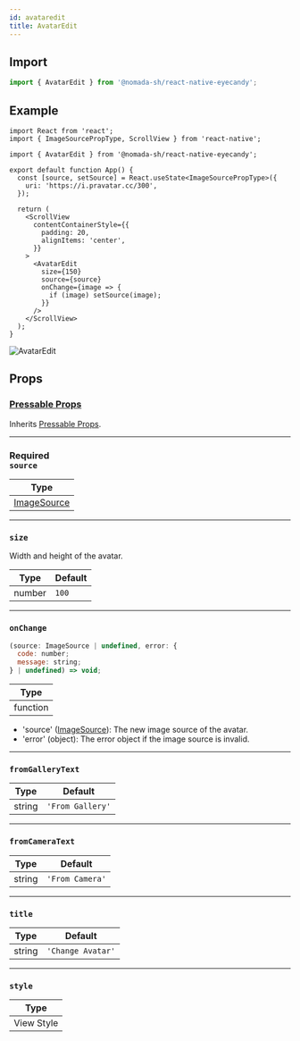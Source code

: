 ```yaml
---
id: avataredit
title: AvatarEdit
---
```


## Import

```jsx
import { AvatarEdit } from '@nomada-sh/react-native-eyecandy';
```

## Example

```tsx
import React from 'react';
import { ImageSourcePropType, ScrollView } from 'react-native';

import { AvatarEdit } from '@nomada-sh/react-native-eyecandy';

export default function App() {
  const [source, setSource] = React.useState<ImageSourcePropType>({
    uri: 'https://i.pravatar.cc/300',
  });

  return (
    <ScrollView
      contentContainerStyle={{
        padding: 20,
        alignItems: 'center',
      }}
    >
      <AvatarEdit
        size={150}
        source={source}
        onChange={image => {
          if (image) setSource(image);
        }}
      />
    </ScrollView>
  );
}
```

![AvatarEdit](../assets/components/avataredit.gif)

## Props

### [Pressable Props](https://reactnative.dev/docs/pressable#props)

Inherits [Pressable Props](https://reactnative.dev/docs/pressable#props).

---

### <div class="label required basic">Required</div>**`source`**

| Type                                                          |
| ------------------------------------------------------------- |
| [ImageSource](https://reactnative.dev/docs/image#imagesource) |

---

### `size`

Width and height of the avatar.

| Type   | Default |
| ------ | ------- |
| number | `100`   |

---

### `onChange`

```jsx
(source: ImageSource | undefined, error: {
  code: number;
  message: string;
} | undefined) => void;
```

| Type     |
| -------- |
| function |

- 'source' ([ImageSource](https://reactnative.dev/docs/image#imagesource)): The new image source of the avatar.
- 'error' (object): The error object if the image source is invalid.

---

### `fromGalleryText`

| Type   | Default          |
| ------ | ---------------- |
| string | `'From Gallery'` |

---

### `fromCameraText`

| Type   | Default         |
| ------ | --------------- |
| string | `'From Camera'` |

---

### `title`

| Type   | Default           |
| ------ | ----------------- |
| string | `'Change Avatar'` |

---

### `style`

| Type       |
| ---------- |
| View Style |
